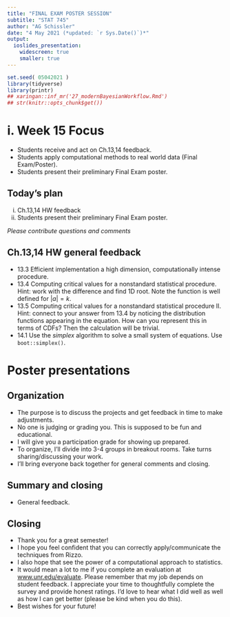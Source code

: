 ```yaml
---
title: "FINAL EXAM POSTER SESSION"
subtitle: "STAT 745"
author: "AG Schissler"
date: "4 May 2021 (*updated: `r Sys.Date()`)*"
output:
  ioslides_presentation:
    widescreen: true
    smaller: true
---
```


```r
set.seed( 05042021 )
library(tidyverse)
library(printr)
## xaringan::inf_mr('27_modernBayesianWorkflow.Rmd')
## str(knitr::opts_chunk$get())
```

<!-- open up etext as you go. don't typeset the chapter -->

# i. Week 15 Focus

- Students receive and act on Ch.13,14 feedback.
- Students apply computational methods to real world data (Final Exam/Poster).
- Students present their preliminary Final Exam poster.

## Today's plan

i. Ch.13,14 HW feedback
ii. Students present their preliminary Final Exam poster.

*Please contribute questions and comments*

## Ch.13,14 HW general feedback

- 13.3 Efficient implementation a high dimension, computationally intense procedure.
- 13.4 Computing critical values for a nonstandard statistical procedure. Hint: work with the difference and find 1D root. Note the function is well defined for $|a|=k$.
- 13.5 Computing critical values for a nonstandard statistical procedure II. Hint: connect to your answer from 13.4 by noticing the distribution functions appearing in the equation. How can you represent this in terms of CDFs? Then the calculation will be trivial.
- 14.1 Use the *simplex* algorithm to solve a small system of equations. Use `boot::simplex()`.

# Poster presentations

## Organization

- The purpose is to discuss the projects and get feedback in time to make adjustments.
- No one is judging or grading you. This is supposed to be fun and educational.
- I will give you a participation grade for showing up prepared.
- To organize, I'll divide into 3-4 groups in breakout rooms. Take turns sharing/discussing your work.
- I'll bring everyone back together for general comments and closing.

## Summary and closing

- General feedback.
 
## Closing

- Thank you for a great semester!
- I hope you feel confident that you can correctly apply/communicate the techniques from Rizzo.
- I also hope that see the power of a computational approach to statistics.
- It would mean a lot to me if you complete an evaluation at [www.unr.edu/evaluate](www.unr.edu/evaluate). Please remember that my job depends on student feedback. I appreciate your time to thoughtfully complete the survey and provide honest ratings. I'd love to hear what I did well as well as how I can get better (please be kind when you do this).
- Best wishes for your future!
